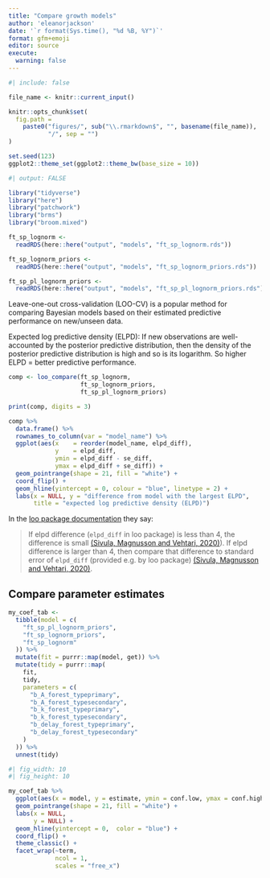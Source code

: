 ```yaml
---
title: "Compare growth models"
author: 'eleanorjackson'
date: '`r format(Sys.time(), "%d %B, %Y")`' 
format: gfm+emoji
editor: source
execute:
  warning: false
---
```


```r
#| include: false

file_name <- knitr::current_input()

knitr::opts_chunk$set(
  fig.path =
    paste0("figures/", sub("\\.rmarkdown$", "", basename(file_name)), 
           "/", sep = "")
)

set.seed(123)
ggplot2::theme_set(ggplot2::theme_bw(base_size = 10))
```


```r
#| output: FALSE

library("tidyverse")
library("here")
library("patchwork")
library("brms")
library("broom.mixed")
```

```r
ft_sp_lognorm <-
  readRDS(here::here("output", "models", "ft_sp_lognorm.rds"))

ft_sp_lognorm_priors <-
  readRDS(here::here("output", "models", "ft_sp_lognorm_priors.rds"))

ft_sp_pl_lognorm_priors <-
  readRDS(here::here("output", "models", "ft_sp_pl_lognorm_priors.rds"))

```

Leave-one-out cross-validation (LOO-CV) 
is a popular method for comparing Bayesian models 
based on their estimated predictive performance on new/unseen data.

Expected log predictive density (ELPD): 
If new observations are well-accounted by the posterior predictive distribution,
then the density of the posterior predictive distribution is high 
and so is its logarithm. 
So higher ELPD = better predictive performance.

```r
comp <- loo_compare(ft_sp_lognorm,
                    ft_sp_lognorm_priors,
                    ft_sp_pl_lognorm_priors)

print(comp, digits = 3)
```

```r
comp %>% 
  data.frame() %>% 
  rownames_to_column(var = "model_name") %>% 
  ggplot(aes(x    = reorder(model_name, elpd_diff), 
             y    = elpd_diff, 
             ymin = elpd_diff - se_diff, 
             ymax = elpd_diff + se_diff)) +
  geom_pointrange(shape = 21, fill = "white") +
  coord_flip() +
  geom_hline(yintercept = 0, colour = "blue", linetype = 2) +
  labs(x = NULL, y = "difference from model with the largest ELPD", 
       title = "expected log predictive density (ELPD)") 
```

In the [loo package documentation](https://mc-stan.org/loo/articles/online-only/faq.html#how-to-use-cross-validation-for-model-selection-)
they say:

> If elpd difference (`elpd_diff` in loo package) is less than 4, 
the difference is small 
[(Sivula, Magnusson and Vehtari, 2020)](https://doi.org/10.48550/arXiv.2008.10296)). 
If elpd difference is larger than 4,
then compare that difference to standard error of `elpd_diff` 
(provided e.g. by loo package) [(Sivula, Magnusson and Vehtari, 2020)](https://doi.org/10.48550/arXiv.2008.10296).

## Compare parameter estimates

```r
my_coef_tab <-
  tibble(model = c(
    "ft_sp_pl_lognorm_priors",
    "ft_sp_lognorm_priors",
    "ft_sp_lognorm"
  )) %>%
  mutate(fit = purrr::map(model, get)) %>%
  mutate(tidy = purrr::map(
    fit,
    tidy,
    parameters = c(
      "b_A_forest_typeprimary",
      "b_A_forest_typesecondary",
      "b_k_forest_typeprimary",
      "b_k_forest_typesecondary",
      "b_delay_forest_typeprimary",
      "b_delay_forest_typesecondary"
    )
  )) %>%
  unnest(tidy)

```

```r
#| fig_width: 10
#| fig_height: 10

my_coef_tab %>% 
  ggplot(aes(x = model, y = estimate, ymin = conf.low, ymax = conf.high)) +
  geom_pointrange(shape = 21, fill = "white") +
  labs(x = NULL,
       y = NULL) +
  geom_hline(yintercept = 0,  color = "blue") +
  coord_flip() +
  theme_classic() +
  facet_wrap(~term, 
             ncol = 1,
             scales = "free_x")
```

